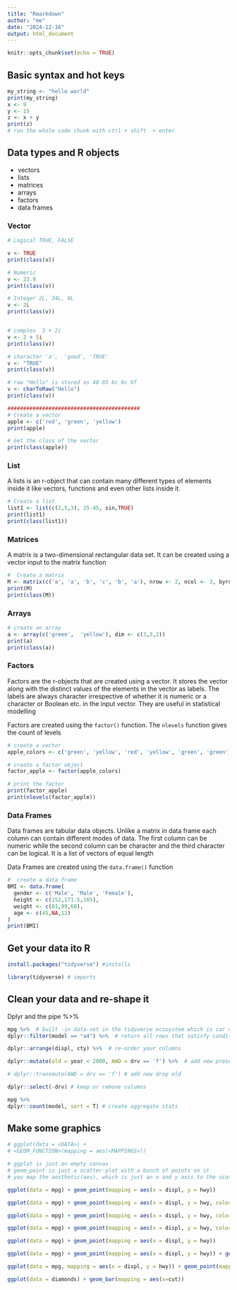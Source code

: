 ```yaml
---
title: "Rmarkdown"
author: "me"
date: "2024-12-16"
output: html_document
---
```


```r
knitr::opts_chunk$set(echo = TRUE)
```

## Basic syntax and hot keys

<!-- comment me out with ctrl-shift-c -->

```r
my_string <- "hello world"
print(my_string)
x <- 9
y <- 15
z <- x + y
print(z)
# run the whole code chunk with ctrl + shift  + enter
```

## Data types and  R objects
- vectors
- lists
- matrices
- arrays
- factors
- data frames


### Vector
```r
# Logical TRUE, FALSE

v <- TRUE
print(class(v))

# Numeric 
v <- 23.9
print(class(v))

# Integer 2L, 34L, 0L
v <- 2L
print(class(v))


# complex  3 + 2i
v <- 2 + 5i
print(class(v))

# character 'a',  'good', 'TRUE'
v <- "TRUE"
print(class(v))

# raw "Hello" is stored as 48 65 6c 6c 6f
v <- charToRaw("Hello")
print(class(v))

##########################################
# Create a vector
apple <- c('red', 'green', 'yellow')
print(apple)

# Get the class of the vector
print(class(apple))
```


### List
A lists is an r-object that can contain many different types of elements inside it like vectors, functions and even other lists inside it.
```r
# Create a list
list1 <- list(c(2,5,3), 25.45, sin,TRUE)
print(list1)
print(class(list1))
```

### Matrices

A matrix is a two-dimensional rectangular data set. It can be created using a vector input to the matrix function

```r
#  Create a matrix
M <- matrix(c('a', 'a', 'b', 'c', 'b', 'a'), nrow <- 2, ncol <- 3, byrow <- TRUE)
print(M)
print(class(M))
```

### Arrays
```r
# create an array
a <- array(c('green',  'yellow'), dim <- c(3,3,2))
print(a)
print(class(a))
```


### Factors

Factors are the r-objects that are created using a vector. It stores the vector along with the distinct values of the elements in the vector as labels. The labels are always character irrespective of whether it is numeric or a character or Boolean etc. in the input vector. They are useful in statistical modelling

Factors are created using the `factor()` function. The `nlevels` function gives the count of levels

```r
# create a vector
apple_colors <- c('green', 'yellow', 'red', 'yellow', 'green', 'green', 'red','red')

# create a factor object
factor_apple <- factor(apple_colors)

# print the factor
print(factor_apple)
print(nlevels(factor_apple))
```

### Data Frames

Data frames are tabular data objects. Unlike a matrix in data frame each column can contain different modes of data. The first column can be numeric while the second column can be character and the third character can be logical. It is a list of vectors of equal length

Data Frames are created using the `data.frame()` function

```r
#  create a data frame
BMI <- data.frame(
  gender <- c('Male', 'Male', 'Female'),
  height <- c(152,171.5,165),
  weight <- c(81,99,68),
  age <- c(45,NA,12)
)
print(BMI)
```



## Get your data ito R

```r
install.packages("tidyverse") #installs

library(tidyverse) # imports
```

## Clean your data and re-shape it
Dplyr and the pipe %>% 
```r

mpg %>%  # built -in data-set in the tidyverse ecosystem which is car mileage per gallon
dplyr::filter(model == "a4") %>%  # return all rows that satisfy conditions

dplyr::arrange(displ, cty) %>%  # re-order your columns

dplyr::mutate(old = year < 2000, AWD = drv == 'f') %>%  # add new preserve old

# dplyr::transmute(AWD = drv == 'f') # add new drop old

dplyr::select(-drv) # keep or remove columns

mpg %>%  
dplyr::count(model, sort = T) # create aggregate stats

```












## Make some graphics
```r
# ggplot(data = <DATA>) + 
# <GEOM_FUNCTION>(mapping = aes(<MAPPINGS>))

# ggplot is just an empty canvas
# geom_point is just a scatter-plot with a bunch of points on it
# you map the aesthetic(aes), which is just an x and y axis to the scatter-plot chart

ggplot(data = mpg) + geom_point(mapping = aes(x = displ, y = hwy))

ggplot(data = mpg) + geom_point(mapping = aes(x = displ, y = hwy, color = class))

ggplot(data = mpg) + geom_point(mapping = aes(x = displ, y = hwy, color = class)) + facet_wrap(~ class, nrow = 2)

ggplot(data = mpg) + geom_point(mapping = aes(x = displ, y = hwy, color = class)) + facet_grid(drv ~ cyl)

ggplot(data = mpg) + geom_point(mapping = aes(x = displ, y = hwy))

ggplot(data = mpg) + geom_point(mapping = aes(x = displ, y = hwy)) + geom_smooth(mapping = aes(x = displ, y = hwy))

ggplot(data = mpg, mapping = aes(x = displ, y = hwy)) + geom_point(mapping = aes(color = class)) + geom_smooth()

ggplot(data = diamonds) + geom_bar(mapping = aes(x=cut)) 
```